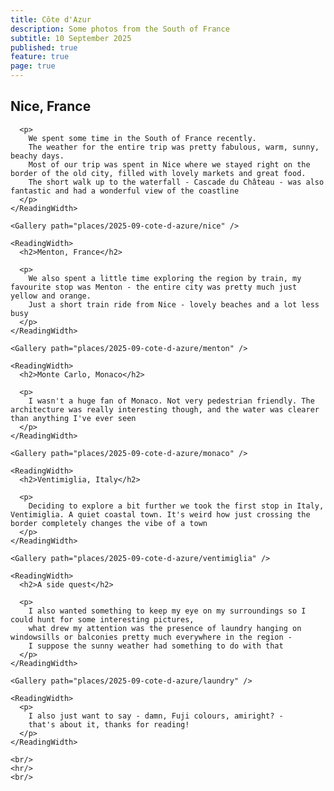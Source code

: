 ```yaml
---
title: Côte d'Azur
description: Some photos from the South of France
subtitle: 10 September 2025
published: true
feature: true
page: true
---
```



<Layout title="Côte d'Azur, September 2025">
  <section slot="gallery">
    <ReadingWidth>
      <h2>Nice, France</h2>

      <p>
        We spent some time in the South of France recently.
        The weather for the entire trip was pretty fabulous, warm, sunny, beachy days.
        Most of our trip was spent in Nice where we stayed right on the border of the old city, filled with lovely markets and great food.
        The short walk up to the waterfall - Cascade du Château - was also fantastic and had a wonderful view of the coastline
      </p>
    </ReadingWidth>

    <Gallery path="places/2025-09-cote-d-azure/nice" />
    
    <ReadingWidth>
      <h2>Menton, France</h2>

      <p>
        We also spent a little time exploring the region by train, my favourite stop was Menton - the entire city was pretty much just yellow and orange.
        Just a short train ride from Nice - lovely beaches and a lot less busy
      </p>
    </ReadingWidth>

    <Gallery path="places/2025-09-cote-d-azure/menton" />

    <ReadingWidth>
      <h2>Monte Carlo, Monaco</h2>

      <p>
        I wasn't a huge fan of Monaco. Not very pedestrian friendly. The architecture was really interesting though, and the water was clearer than anything I've ever seen
      </p>
    </ReadingWidth>

    <Gallery path="places/2025-09-cote-d-azure/monaco" />

    <ReadingWidth>
      <h2>Ventimiglia, Italy</h2>

      <p>
        Deciding to explore a bit further we took the first stop in Italy, Ventimiglia. A quiet coastal town. It's weird how just crossing the border completely changes the vibe of a town
      </p>
    </ReadingWidth>

    <Gallery path="places/2025-09-cote-d-azure/ventimiglia" />
    
    <ReadingWidth>
      <h2>A side quest</h2>

      <p>
        I also wanted something to keep my eye on my surroundings so I could hunt for some interesting pictures,
        what drew my attention was the presence of laundry hanging on windowsills or balconies pretty much everywhere in the region -
        I suppose the sunny weather had something to do with that
      </p>
    </ReadingWidth>

    <Gallery path="places/2025-09-cote-d-azure/laundry" />

    <ReadingWidth>
      <p>
        I also just want to say - damn, Fuji colours, amiright? -
        that's about it, thanks for reading!
      </p>
    </ReadingWidth>

    <br/>
    <hr/>
    <br/>
  </section>

  <PlacesLinks slot="links" />
</Layout>
